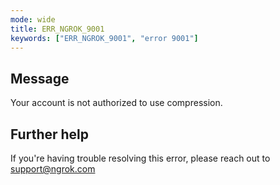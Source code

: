 ```yaml
---
mode: wide
title: ERR_NGROK_9001
keywords: ["ERR_NGROK_9001", "error 9001"]
---
```


## Message

Your account is not authorized to use compression.

## Further help

If you're having trouble resolving this error, please reach out to [support@ngrok.com](mailto:support@ngrok.com?subject=Help%20with%20ERR_NGROK_9001)
